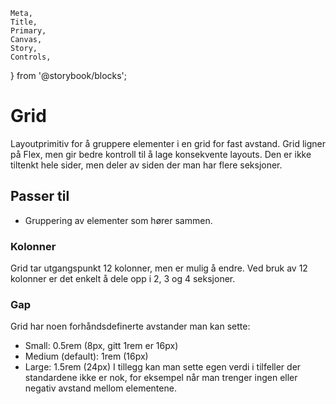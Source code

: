     Meta,
    Title,
    Primary,
    Canvas,
    Story,
    Controls,
} from '@storybook/blocks';

<Meta of={FhiGridStories} />

# Grid

Layoutprimitiv for å gruppere elementer i en grid for fast avstand. Grid ligner på Flex, men gir bedre kontroll til å lage konsekvente layouts.
Den er ikke tiltenkt hele sider, men deler av siden der man har flere seksjoner. 

## Passer til

- Gruppering av elementer som hører sammen.

<Canvas of={FhiGridStories.Preview} />
<Controls />

### Kolonner

Grid tar utgangspunkt 12 kolonner, men er mulig å endre. Ved bruk av 12 kolonner er det enkelt å dele opp i 2, 3 og 4 seksjoner.

### Gap

Grid har noen forhåndsdefinerte avstander man kan sette:
- Small: 0.5rem (8px, gitt 1rem er 16px)
- Medium (default): 1rem (16px)
- Large: 1.5rem (24px)
I tillegg kan man sette egen verdi i tilfeller der standardene ikke er nok, for eksempel når man trenger ingen eller negativ avstand mellom elementene.
